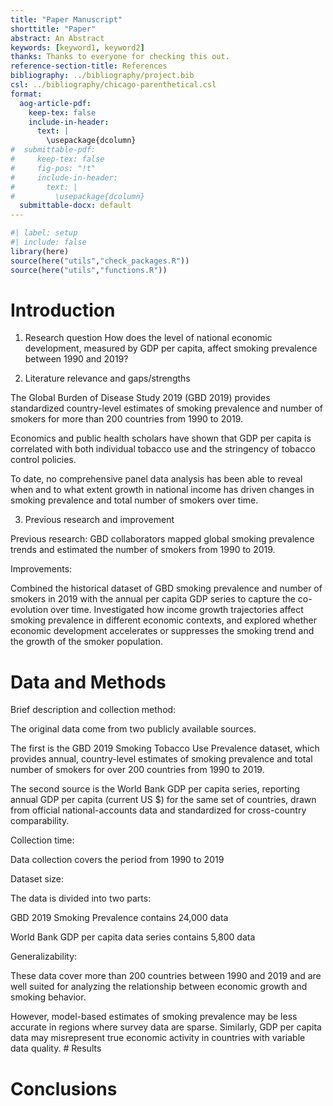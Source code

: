 ```yaml
---
title: "Paper Manuscript"
shorttitle: "Paper"
abstract: An Abstract
keywords: [keyword1, keyword2]
thanks: Thanks to everyone for checking this out.
reference-section-title: References
bibliography: ../bibliography/project.bib
csl: ../bibliography/chicago-parenthetical.csl
format:
  aog-article-pdf:
    keep-tex: false
    include-in-header: 
      text: |
        \usepackage{dcolumn}
#  submittable-pdf:
#     keep-tex: false
#     fig-pos: "!t"
#     include-in-header: 
#       text: |
#         \usepackage{dcolumn}
  submittable-docx: default
---
```


```r
#| label: setup
#| include: false
library(here)
source(here("utils","check_packages.R"))
source(here("utils","functions.R"))
```

# Introduction

1. Research question
How does the level of national economic development, measured by GDP per capita, affect smoking prevalence between 1990 and 2019?

2. Literature relevance and gaps/strengths

The Global Burden of Disease Study 2019 (GBD 2019) provides standardized country-level estimates of smoking prevalence and number of smokers for more than 200 countries from 1990 to 2019.

Economics and public health scholars have shown that GDP per capita is correlated with both individual tobacco use and the stringency of tobacco control policies.

To date, no comprehensive panel data analysis has been able to reveal when and to what extent growth in national income has driven changes in smoking prevalence and total number of smokers over time.

3. Previous research and improvement

Previous research:
GBD collaborators mapped global smoking prevalence trends and estimated the number of smokers from 1990 to 2019.

Improvements:

Combined the historical dataset of GBD smoking prevalence and number of smokers in 2019 with the annual per capita GDP series to capture the co-evolution over time. Investigated how income growth trajectories affect smoking prevalence in different economic contexts, and explored whether economic development accelerates or suppresses the smoking trend and the growth of the smoker population.

# Data and Methods

Brief description and collection method:

The original data come from two publicly available sources. 

The first is the GBD 2019 Smoking Tobacco Use Prevalence dataset, which provides annual, country-level estimates of smoking prevalence  and total number of smokers for over 200 countries from 1990 to 2019. 

The second source is the World Bank GDP per capita series, reporting annual GDP per capita (current US $) for the same set of countries, drawn from official national-accounts data and standardized for cross-country comparability.

Collection time:

Data collection covers the period from 1990 to 2019

Dataset size:

The data is divided into two parts:

GBD 2019 Smoking Prevalence contains 24,000 data

World Bank GDP per capita data series contains 5,800 data

Generalizability:

These data cover more than 200 countries between 1990 and 2019 and are well suited for analyzing the relationship between economic growth and smoking behavior. 

However, model-based estimates of smoking prevalence may be less accurate in regions where survey data are sparse. Similarly, GDP per capita data may misrepresent true economic activity in countries with variable data quality.
# Results

# Conclusions
